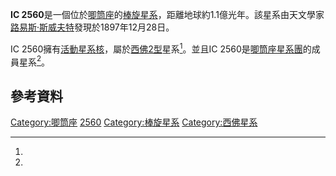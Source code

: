 {{Sky|10|16|18.666|-|33|33|49.85}}
{{Infobox galaxy
| name               = IC 2560
| image              = [[File:A_spiral_in_the_Air_Pump.jpg|300px]]
| caption            = IC 2560的螺旋臂和棒狀結構
| credit             = ESA/Hubble & NASA Acknowledgement: Nick Rose
| epoch              = 
| constellation name = [[唧筒座|唧筒座]]
| ra                 = {{RA|10|16|18.666}}<ref name=simbad>{{cite web|title=Search Results for IC 2560|url=http://simbad.u-strasbg.fr/simbad/sim-basic?Ident=IC+2560|work=Astronomical Database|publisher=SIMBAD|accessdate=6 September 2013|archive-date=2017-10-25|archive-url=https://web.archive.org/web/20171025184807/http://simbad.u-strasbg.fr/simbad/sim-basic?Ident=IC+2560|dead-url=no}}</ref> 
| dec                = {{DEC|-33|33|49.85}}<ref name=simbad/>
| z                  = 0.0096<ref name=simbad/>
| h_radial_v         = 2864 Km/s<ref name=simbad/>
| gal_v              = 
| dist_ly            =  110 million [[light_year|ly]]<ref name=esahubble>{{cite news|title=A spiral in the Air Pump|url=http://www.spacetelescope.org/images/potw1335a/|accessdate=6 September 2013|newspaper=ESA/Hubble Picture of the Week|archive-date=2017-11-15|archive-url=https://web.archive.org/web/20171115135255/http://spacetelescope.org/images/potw1335a/|dead-url=no}}</ref> 
| group_cluster      = 
| type               = SBb
| mass               = 
| mass_light_ratio   = 
| stars              = 
| appmag_v           = 13.31<ref name=simbad/>
| appmag_b           = 12.53<ref name=simbad/>
| absmag_v           = 
| size_v             = 2.790 x 1.060<ref name=simbad/>
| notes              = 
| names              = INTREF 409, NVSS J101618-333350, [VV2000c] J101619.3-333359, AGC 26999, IRAS 10140-3318, PSCz Q10140-3318, [VV2003c] J101619.3-333359, 6dFGS gJ101618.7-333350, IRAS F10140-3318, SGC 101405-3318.9, [VV2006c] J101619.3-333359, ESO-LV 375-0040, LEDA 29993, [CHM2007] LDC 729 J101618.66-3333498, [VV2010c] J101619.3-333359, ESO 375-4, 2MASX J10161866-3333498, [HB91] 1014-333, [VV98c] J101619.3-333359, HIPASS J1016-33, MCG-05-25-001, [TP95] IC 2560 1
| references         = 
}}

'''IC 2560'''是一個位於[[唧筒座|唧筒座]]的[[棒旋星系|棒旋星系]]，距離地球約1.1億光年。該星系由天文學家[[路易斯·斯威夫特|路易斯·斯威夫特]]發現於1897年12月28日。

IC 2560擁有[[活動星系核|活動星系核]]，屬於[[西佛星系|西佛2型]]星系<ref name=simbad/>。並且IC 2560是[[唧筒座星系團|唧筒座星系團]]的成員星系<ref name=esahubble/>。

==參考資料==
{{reflist}}

{{Catalogs | IC = 2560}}

{{List of Seyfert galaxies}}
{{唧筒座恒星}}

[[Category:唧筒座|Category:唧筒座]]
[[Category:IC天體|2560]]
[[Category:棒旋星系|Category:棒旋星系]]
[[Category:西佛星系|Category:西佛星系]]